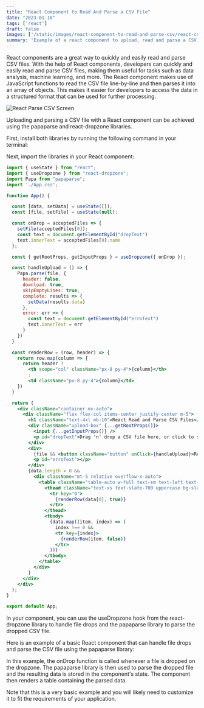 ```yaml
---
title: "React Component to Read And Parse a CSV File"
date: "2023-01-18"
tags: ['react']
draft: false
images: ['/static/images/react-component-to-read-and-parse-csv/react-csv-parse.webp']
summary: 'Example of a react component to upload, read and parse a CSV file.'
---
```


React components are a great way to quickly and easily read and parse CSV files. With the help of React components, developers can quickly and easily read and parse CSV files, making them useful for tasks such as data analysis, machine learning, and more. The React component makes use of JavaScript functions to read the CSV file line-by-line and then parses it into an array of objects. This makes it easier for developers to access the data in a structured format that can be used for further processing.

<ImageCard>
    <Image className="rounded-lg" src="/static/images/react-component-to-read-and-parse-csv/react-parse-csv-01.webp" alt="React Parse CSV Screen" width={700} height={284} />
</ImageCard>

Uploading and parsing a CSV file with a React component can be achieved using the papaparse and react-dropzone libraries.

First, install both libraries by running the following command in your terminal:

Next, import the libraries in your React component:

```jsx
import { useState } from "react";
import { useDropzone } from "react-dropzone";
import Papa from "papaparse";
import './App.css';

function App() {

  const [data, setData] = useState([]);
  const [file, setFile] = useState(null);

  const onDrop = acceptedFiles => {
    setFile(acceptedFiles[0]);
    const text = document.getElementById("dropText")
    text.innerText = acceptedFiles[0].name
  };

  const { getRootProps, getInputProps } = useDropzone({ onDrop });

  const handleUpload = () => {
    Papa.parse(file, {
      header: false,
      download: true,
      skipEmptyLines: true,
      complete: results => {
        setData(results.data)
      },
      error: err => {
        const text = document.getElementById("erroText")
        text.innerText = err
      }
    })
  }

  const renderRow = (row, header) => {
    return row.map(column => {
      return header ? 
        <th scope="col" className="px-8 py-4">{column}</th> 
        : 
        <td className="px-8 py-4">{column}</td>
    })
  }

  return (
    <div className="container mx-auto">
      <div className="flex flex-col items-center justify-center m-5">
        <h1 className="text-4xl mb-10">React Read and Parse CSV Files</h1>
        <div className="upload-box" {...getRootProps()}>
          <input {...getInputProps()} />
          <p id="dropText">Drag 'n' drop a CSV file here, or click to select a file</p>
        </div>
        <div>
          {file && <button className="button" onClick={handleUpload}>Read File</button>}
          <p id="erroText"></p>
        </div>
        {data.length > 0 &&
          <div className="mt-5 relative overflow-x-auto">
            <table className="table-auto w-full text-sm text-left text-slate-500 dark:text-slate-400">
              <thead className="text-xs text-slate-700 uppercase bg-slate-200 dark:bg-slate-700 dark:text-slate-400">
                <tr key="0">
                  {renderRow(data[0], true)}
                </tr>
              </thead>
              <tbody>
                {data.map((item, index) => (
                  index !== 0 &&
                  <tr key={index}>
                    {renderRow(item, false)}
                  </tr>
                ))}
              </tbody>
            </table>
          </div>
        }
      </div>
    </div>
  );
}

export default App;

```

In your component, you can use the useDropzone hook from the react-dropzone library to handle file drops and the papaparse library to parse the dropped CSV file.

Here is an example of a basic React component that can handle file drops and parse the CSV file using the papaparse library:

In this example, the onDrop function is called whenever a file is dropped on the dropzone. The papaparse library is then used to parse the dropped file and the resulting data is stored in the component's state. The component then renders a table containing the parsed data.

Note that this is a very basic example and you will likely need to customize it to fit the requirements of your application.
